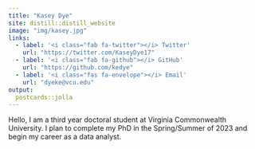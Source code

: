 ```yaml
---
title: "Kasey Dye"
site: distill::distill_website
image: "img/kasey.jpg"
links:
  - label: '<i class="fab fa-twitter"></i> Twitter'
    url: "https://twitter.com/KaseyDye17"
  - label: '<i class="fab fa-github"></i> GitHub'
    url: "https://github.com/kedye"
  - label: '<i class="fas fa-envelope"></i> Email'
    url: "dyeke@vcu.edu"
output:
  postcards::jolla
---
```

 
Hello, I am a third year doctoral student at Virginia Commonwealth University. I plan to complete my PhD in the Spring/Summer of 2023 and begin my career as a data analyst. 
